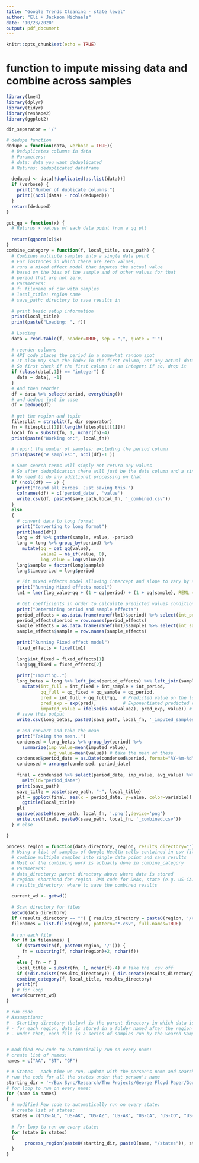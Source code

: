 ```yaml
---
title: "Google Trends Cleaning - state level"
author: "Eli + Jackson Michaels"
date: "10/23/2020"
output: pdf_document
---
```


```r
knitr::opts_chunk$set(echo = TRUE)
```

# function to impute missing data and combine across samples
```r
library(lme4)
library(dplyr)
library(tidyr)
library(reshape2)
library(ggplot2)

dir_separator = '/'

# dedupe function
dedupe = function(data, verbose = TRUE){
  # Deduplicates columns in data
  # Parameters:
  # data: data you want deduplicated
  # Returns: deduplicated dataframe 
  
  deduped <- data[!duplicated(as.list(data))]
  if (verbose) {
    print("Number of duplicate columns:")
    print((ncol(data) - ncol(deduped)))
  }
  return(deduped)
}

get_qq = function(x) {
  # Returns x values of each data point from a qq plt
  
  return(qqnorm(x)$x)
}
combine_category = function(f, local_title, save_path) {
  # Combines multiple samples into a single data point
  # For instances in which there are zero values,
  # runs a mixed effect model that imputes the actual value
  # based on the bias of the sample and of other values for that 
  # period that are not zero.
  # Parameters:
  # f: filename of csv with samples
  # local_title: region name
  # save_path: directory to save results in
  
  # print basic setup information
  print(local_title)
  print(paste("Loading: ", f))
  
  # Loading
  data = read.table(f, header=TRUE, sep = ",", quote = "'")
  
  # reorder columns
  # API code places the period in a somewhat random spot
  # It also may save the index in the first column, not any actual data
  # So first check if the first column is an integer; if so, drop it
  if (class(data[,1]) == "integer") {
    data = data[, -1]
  }
  # And then reorder
  df = data %>% select(period, everything())
  # and dedupe just in case
  df = dedupe(df)
  
  # get the region and topic
  filesplit = strsplit(f, dir_separator)
  fn = filesplit[[1]][length(filesplit[[1]])]
  local_fn = substr(fn, 1, nchar(fn)-4)
  print(paste("Working on:", local_fn))
  
  # report the number of samples; excluding the period column
  print(paste("# samples:", ncol(df)-1 ))  
  
  # Some search terms will simply not return any values
  # So after deduplication there will just be the date column and a single value column
  # No need to do any additional processing on that
  if (ncol(df) == 2) {
    print("Found all zeroes. Just saving this.")
    colnames(df) = c('period_date', 'value')
    write.csv(df, paste0(save_path,local_fn, '_combined.csv'))
  }
  else
  {
    # convert data to long format
    print("Converting to long format")
    print(head(df))
    long = df %>% gather(sample, value, -period)
    long = long %>% group_by(period) %>%
      mutate(qq = get_qq(value),
             value2 = na_if(value, 0),
             log_value = log(value2)) 
    long$sample = factor(long$sample)
    long$timeperiod = long$period
    
    # Fit mixed effects model allowing intercept and slope to vary by sample and period
    print("Running Mixed effects model")
    lm1 = lmer(log_value~qq + (1 + qq|period) + (1 + qq|sample), REML = F, data=long)
    
    # Get coefficients in order to calculate predicted values conditional on week and sample
    print("Determining period and sample effects")
    period_effects = as.data.frame(ranef(lm1)$period) %>% select(int_period=1, qq_period=2)
    period_effects$period = row.names(period_effects)
    sample_effects = as.data.frame(ranef(lm1)$sample) %>% select(int_sample=1, qq_sample=2)
    sample_effects$sample = row.names(sample_effects)
    
    print("Running Fixed effect model")
    fixed_effects = fixef(lm1)
    
    long$int_fixed = fixed_effects[1] 
    long$qq_fixed = fixed_effects[2]
    
    print("Imputing..")
    long_betas = long %>% left_join(period_effects) %>% left_join(sample_effects) %>%
      mutate(int_full = int_fixed + int_sample + int_period,
             qq_full = qq_fixed + qq_sample + qq_period,
             pred = int_full + qq_full*qq,  # Predicted value on the log scale
             pred_exp = exp(pred),          # Exponentiated predicted value
             imputed_value = ifelse(is.na(value2), pred_exp, value)) # Use true value if available, else pred_exp
    # save this output
    write.csv(long_betas, paste0(save_path, local_fn, '_imputed_samples.csv'))
    
    # and convert and take the mean
    print("Taking the mean..")
    condensed = long_betas %>% group_by(period) %>%
      summarize(imp_value=mean(imputed_value),
                avg_value=mean(value)) # take the mean of these
    condensed$period_date = as.Date(condensed$period, format="%Y-%m-%d")
    condensed = arrange(condensed, period_date)
    
    final = condensed %>% select(period_date, imp_value, avg_value) %>%
      melt(id="period_date")
    print(save_path)
    save_title = paste(save_path, "-", local_title)
    plt = ggplot(final, aes(x = period_date, y=value, color=variable)) + geom_line() + 
      ggtitle(local_title) 
    plt
    ggsave(paste0(save_path, local_fn, '.png'),device='png')
    write.csv(final, paste0(save_path, local_fn, '_combined.csv'))
  } # else
  
}

process_region = function(data_directory, region, results_directory="") {
  # Using a list of samples of Google Health calls contained in csv files in data_dictionary, 
  # combine multiple samples into single data point and save results
  # Most of the combining work is actually done in combine_category
  # Parameters:
  # data_directory: parent directory above where data is stored
  # region: shorthand for region. DMA code for DMAs, state (e.g. US-CA) or country (e.g. US) code
  # results_directory: where to save the combined results
  
  current_wd <- getwd()
  
  # Scan directory for files
  setwd(data_directory)
  if (results_directory == "") { results_directory = paste0(region, '/combined/') }
  filenames = list.files(region, pattern='*.csv', full.names=TRUE)
  
  # run each file
  for (f in filenames) {
    if (startsWith(f, paste0(region, '/'))) {
      fn = substring(f, nchar(region)+2, nchar(f))
    }
    else { fn = f }
    local_title = substr(fn, 1, nchar(f)-4) # take the .csv off
    if (!dir.exists(results_directory)) { dir.create(results_directory) }
    combine_category(f, local_title, results_directory)
    print(f)
  } # for loop
  setwd(current_wd)
}

# run code
# Assumptions: 
# - Starting directory (below) is the parent directory in which data is stored
# - for each region, data is stored in a folder named after the region - either the DMA or the state/country code
# - under that, each file is a series of samples run by the Search Sampler python package


# modified Pew code to automatically run on every name:
# create list of names:
names = c("AA", "BT", "GF")

# # States - each time we run, update with the person's name and search sampler will
# run the code for all the states under that person's name
starting_dir = '~/Box Sync/Research/Thu Projects/George Floyd Paper/Google/Data/State/'
# for loop to run on every name:
for (name in names)
{
  # modified Pew code to automatically run on every state:
  # create list of states:
  states = c("US-AL", "US-AK", "US-AZ", "US-AR", "US-CA", "US-CO", "US-CT", "US-DC", "US-DE", "US-FL", "US-GA", "US-HI", "US-ID", "US-IL", "US-IN", "US-IA", "US-KS", "US-KY", "US-LA", "US-ME", "US-MD", "US-MA", "US-MI", "US-MN", "US-MS", "US-MO", "US-MT", "US-NE", "US-NV", "US-NH", "US-NJ", "US-NM", "US-NY", "US-NC", "US-ND", "US-OH", "US-OK", "US-OR", "US-PA", "US-RI", "US-SC", "US-SD", "US-TN", "US-TX", "US-UT", "US-VT", "US-VA", "US-WA", "US-WV", "US-WI", "US-WY")
  
  # for loop to run on every state:
  for (state in states)
  {
       process_region(paste0(starting_dir, paste0(name, "/states")), state)
  }
}



```
